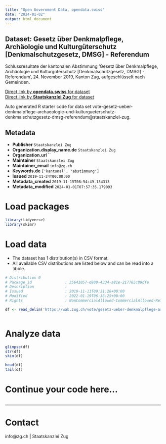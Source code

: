 ```yaml
---
title: "Open Government Data, opendata.swiss"
date: "2024-01-02"
output: html_document
---
```


## Dataset: Gesetz über Denkmalpflege, Archäologie und Kulturgüterschutz [Denkmalschutzgesetz, DMSG] - Referendum

Schlussresultate der kantonalen Abstimmung 'Gesetz über Denkmalpflege, Archäologie und Kulturgüterschutz [Denkmalschutzgesetz, DMSG] - Referendum', 24. November 2019, Kanton Zug, aufgeschlüsselt nach Gemeinden.

[Direct link by **opendata.swiss** for dataset](https://opendata.swiss/de/dataset/gesetz-uber-denkmalpflege-archaologie-und-kulturguterschutz-denkmalschutzgesetz-dmsg-referendum)<br>
[Direct link by **Staatskanzlei Zug** for dataset](https://wab.zug.ch/vote/gesetz-ueber-denkmalpflege-archaeologie-und-kulturgueterschutz-denkmalschutzgesetz-dmsg-referendum/data)

Auto generated R starter code for data set vote-gesetz-ueber-denkmalpflege-archaeologie-und-kulturgueterschutz-denkmalschutzgesetz-dmsg-referendum@staatskanzlei-zug.

## Metadata

- **Publisher** `Staatskanzlei Zug`
- **Organization.display_name.de** `Staatskanzlei Zug`
- **Organization.url** ``
- **Maintainer** `Staatskanzlei Zug`
- **Maintainer_email** `info@zg.ch`
- **Keywords.de** `['kantonal', 'abstimmung']`
- **Issued** `2019-11-24T00:00:00`
- **Metadata_created** `2019-11-15T08:54:49.134313`
- **Metadata_modified** `2024-01-01T07:57:35.179093`


# Load packages

```r

library(tidyverse)
library(skimr)

```

# Load data

-   The dataset has 1 distribution(s) in CSV format.
-   All available CSV distributions are listed below and can be read into a tibble.

```r

# Distribution 0
# Package_id               : 35641057-d809-4334-a81e-217765c89dfe
# Description              : 
# Issued                   : 2019-11-11T09:31:28+00:00
# Modified                 : 2022-01-19T06:36:25+00:00
# Rights                   : NonCommercialAllowed-CommercialAllowed-ReferenceRequired

df <- read_delim('https://wab.zug.ch/vote/gesetz-ueber-denkmalpflege-archaeologie-und-kulturgueterschutz-denkmalschutzgesetz-dmsg-referendum/data-csv')



```

# Analyze data

```r

glimpse(df)
str(df)
skim(df)

head(df)
tail(df)

```

# Continue your code here...

```r

```

------------------------------------------------------------------------

# Contact

info@zg.ch | Staatskanzlei Zug
